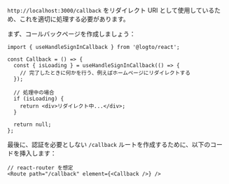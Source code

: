`http://localhost:3000/callback` をリダイレクト URI として使用しているため、これを適切に処理する必要があります。

まず、コールバックページを作成しましょう：

```tsx title="pages/Callback/index.tsx"
import { useHandleSignInCallback } from '@logto/react';

const Callback = () => {
  const { isLoading } = useHandleSignInCallback(() => {
    // 完了したときに何かを行う、例えばホームページにリダイレクトする
  });

  // 処理中の場合
  if (isLoading) {
    return <div>リダイレクト中...</div>;
  }

  return null;
};
```

最後に、認証を必要としない `/callback` ルートを作成するために、以下のコードを挿入します：

```tsx title="App.tsx"
// react-router を想定
<Route path="/callback" element={<Callback />} />
```
